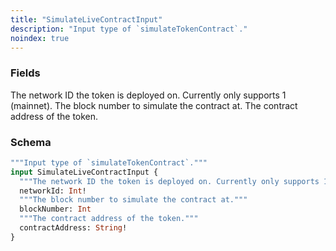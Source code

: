 ```yaml
---
title: "SimulateLiveContractInput"
description: "Input type of `simulateTokenContract`."
noindex: true
---
```


### Fields

<ResponseField name="networkId" type="Int!" required>
  The network ID the token is deployed on. Currently only supports 1 (mainnet).
</ResponseField>

<ResponseField name="blockNumber" type="Int">
  The block number to simulate the contract at.
</ResponseField>

<ResponseField name="contractAddress" type="String!" required>
  The contract address of the token.
</ResponseField>

### Schema


```graphql 
"""Input type of `simulateTokenContract`."""
input SimulateLiveContractInput {
  """The network ID the token is deployed on. Currently only supports 1 (mainnet)."""
  networkId: Int!
  """The block number to simulate the contract at."""
  blockNumber: Int
  """The contract address of the token."""
  contractAddress: String!
}
```

